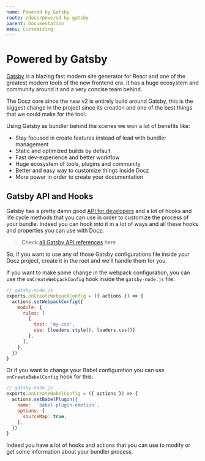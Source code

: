 ```yaml
---
name: Powered by Gatsby
route: /docs/powered-by-gatsby
parent: Documentation
menu: Customizing
---
```


# Powered by Gatsby

[Gatsby](https://gatsbyjs.org) is a blazing fast modern site generator for React and one of the greatest modern tools
of the new frontend era. It has a huge ecosystem and community around it and a very concise team behind.

The Docz core since the new v2 is entirely build around Gatsby, this is the biggest change
in the project since its creation and one of the best things that we could make for the tool.

Using Gatsby as bundler behind the scenes we won a lot of benefits like:

* Stay focused in create features instead of lead with bundler management
* Static and optimized builds by default
* Fast dev-experience and better workflow
* Huge ecosystem of tools, plugins and community
* Better and easy way to customize things inside Docz
* More power in order to create your documentation

## Gatsby API and Hooks

Gatsby has a pretty damn good [API for developers](https://www.gatsbyjs.org/docs/api-reference/) and a lot of hooks and life cycle methods that you can use in order to customize the process of
your bundle. Indeed you can hook into it in a lot of ways and all these hooks
and properties you can use with Docz.

> Check [all Gatsby API references](https://www.gatsbyjs.org/docs/api-reference/) here

So, if you want to use any of those Gatsby configurations file inside your Docz project, create it in the root and we'll handle them for you.

If you want to make some change in the webpack configuration, you can use
the `onCreateWebpackConfig` hook inside the `gatsby-node.js` file:

```js
// gatsby-node.js
exports.onCreateWebpackConfig = ({ actions }) => {
  actions.setWebpackConfig({
    module: {
      rules: [
        {
          test: 'my-css',
          use: [loaders.style(), loaders.css()]
        },
      ],
    },
  })
}
```

Or if you want to change your Babel configuration you can use `onCreateBabelConfig` hook for this:

```js
// gatsby-node.js
exports.onCreateBabelConfig = ({ actions }) => {
  actions.setBabelPlugin({
    name:  `babel-plugin-emotion`,
    options: {
      sourceMap: true,
    },
  })
}
```

Indeed you have a lot of hooks and actions that you can use to modify or get some information about your bundler process.
